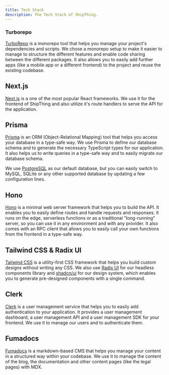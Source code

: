 ```yaml
---
title: Tech Stack
description: The Tech Stack of ShipThing.
---
```


### Turborepo

[TurboRepo](https://turborepo.com) is a monorepo tool that helps you manage your project's dependencies and scripts. We chose a monorepo setup to make it easier to manage to structure the different features and enable code sharing between the different packages. It also allows you to easily add further apps (like a mobile app or a different frontend) to the project and reuse the existing codebase.

## Next.js

[Next.js](https://nextjs.org/) is a one of the most popular React frameworks. We use it for the frontend of ShipThing and also utilize it's route handlers to serve the API for the application.

## Prisma

[Prisma](https://www.prisma.io/) is an ORM (Object-Relational Mapping) tool that helps you access your database in a type-safe way. We use Prisma to define our database schema and to generate the necessary TypeScript types for our application. It also helps us to write queries in a type-safe way and to easily migrate our database schema.

We use [PostgreSQL](https://www.postgresql.org/) as our default database, but you can easily switch to MySQL, SQLite or any other supported database by updating a few configuration lines.

## Hono

[Hono](https://hono.dev/) is a minimal web server framework that helps you to build the API. It enables you to easily define routes and handle requests and responses. It runs on the edge, serverless functions or as a traditional "long-running" server, so you can use it in any environment and with any provider. It also comes with an RPC client that allows you to easily call your own functions from the frontend in a type-safe way.

## Tailwind CSS & Radix UI

[Tailwind CSS](https://tailwindcss.com/) is a utility-first CSS framework that helps you build custom designs without writing any CSS. We also use [Radix UI](https://www.radix-ui.com/) for our headless components library and [shadcn/ui](https://ui.shadcn.com/) for our design system, which enables you to generate pre-designed components with a single command.

## Clerk

[Clerk](https://clerk.com/) is a user management service that helps you to easily add authentication to your application. It provides a user management dashboard, a user management API and a user management SDK for your frontend. We use it to manage our users and to authenticate them.

## Fumadocs

[Fumadocs](https://fumadocs.com/) is a markdown-based CMS that helps you manage your content in a structured way within your codebase. We use it to manage the content of the blog, the documentation and other content pages (like the legal pages) with MDX.